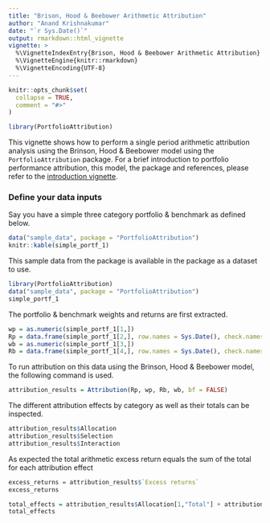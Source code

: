 ```yaml
---
title: "Brison, Hood & Beebower Arithmetic Attribution"
author: "Anand Krishnakumar"
date: "`r Sys.Date()`"
output: rmarkdown::html_vignette
vignette: >
  %\VignetteIndexEntry{Brison, Hood & Beebower Arithmetic Attribution}
  %\VignetteEngine{knitr::rmarkdown}
  %\VignetteEncoding{UTF-8}
---
```


```r
knitr::opts_chunk$set(
  collapse = TRUE,
  comment = "#>"
)

library(PortfolioAttribution)
```

This vignette shows how to perform a single period arithmetic attribution analysis using the Brinson, Hood & Beebower model using the `PortfolioAttribution` package. For a brief introduction to portfolio performance attribution, this model, the package and references, please refer to the [introduction vignette](introduction.html).



### Define your data inputs

Say you have a simple three category portfolio & benchmark as defined below.

```r
data("sample_data", package = "PortfolioAttribution")
knitr::kable(simple_portf_1)
```

This sample data from the package is available in the package as a dataset to use.
```r
library(PortfolioAttribution)
data("sample_data", package = "PortfolioAttribution")
simple_portf_1
```

The portfolio & benchmark weights and returns are first extracted.

```r
wp = as.numeric(simple_portf_1[1,])
Rp = data.frame(simple_portf_1[2,], row.names = Sys.Date(), check.names = FALSE)
wb = as.numeric(simple_portf_1[3,])
Rb = data.frame(simple_portf_1[4,], row.names = Sys.Date(), check.names = FALSE)
```

To run attribution on this data using the Brinson, Hood & Beebower model, the following command is used.

```r
attribution_results = Attribution(Rp, wp, Rb, wb, bf = FALSE)
```

The different attribution effects by category as well as their totals can be inspected.

```r
attribution_results$Allocation
attribution_results$Selection
attribution_results$Interaction
```

As expected the total arithmetic excess return equals the sum of the total for each attribution effect

```r
excess_returns = attribution_results$`Excess returns`
excess_returns

total_effects = attribution_results$Allocation[1,"Total"] + attribution_results$Selection[1,"Total"] + attribution_results$Interaction[1,"Total"]
total_effects
```



